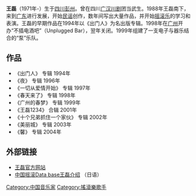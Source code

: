 {{otheruses|other=名为王磊的其他人物|王磊}}
'''王磊'''（1971年-）生于[[四川|四川]][[彭州|彭州]]。曾在四川[[广汉|广汉]][[川剧|川剧]]团当武生。1988年王磊南下，来到[[广东|广东]]进行发展，开始[[民谣|民谣]]创作，数年间写出大量作品，并开始[[摇滚乐|摇滚乐]]的学习和表演。王磊的早期作品在1994年以《出门人》为名出版专辑。1998年在[[广州|广州]]开办“不插电酒吧”（Unplugged Bar），翌年关闭。1999年组建了一支电子与器乐结合的“泵”乐队。

==作品==
*《出门人》 专辑 1994年
*《夜》 专辑 1996年
*《一切从爱情开始》 专辑 1997年
*《春天来了》 专辑 1998年
*《广州的春梦》 专辑 1999年
*《王磊1234》 合辑 2001年
*《十个兄弟抓住一个家伙》 专辑 2002年
*《美丽城》 专辑 2003年
*《馨》 专辑 2004年

==外部链接==
*[https://web.archive.org/web/20051221034236/http://www.livehome3.com/ 王磊官方网站]
*[http://www.yaogun.com/artist/nanfang/wangleiguangzhou.htm 中国摇滚Data base王磊介绍] {{Wayback|url=http://www.yaogun.com/artist/nanfang/wangleiguangzhou.htm |date=20051202213351 }}（日语）

{{音乐家小作品}}
{{歌手小作品}}

[[Category:中国音乐家|Category:中国音乐家]]
[[Category:搖滾樂歌手|Category:搖滾樂歌手]]